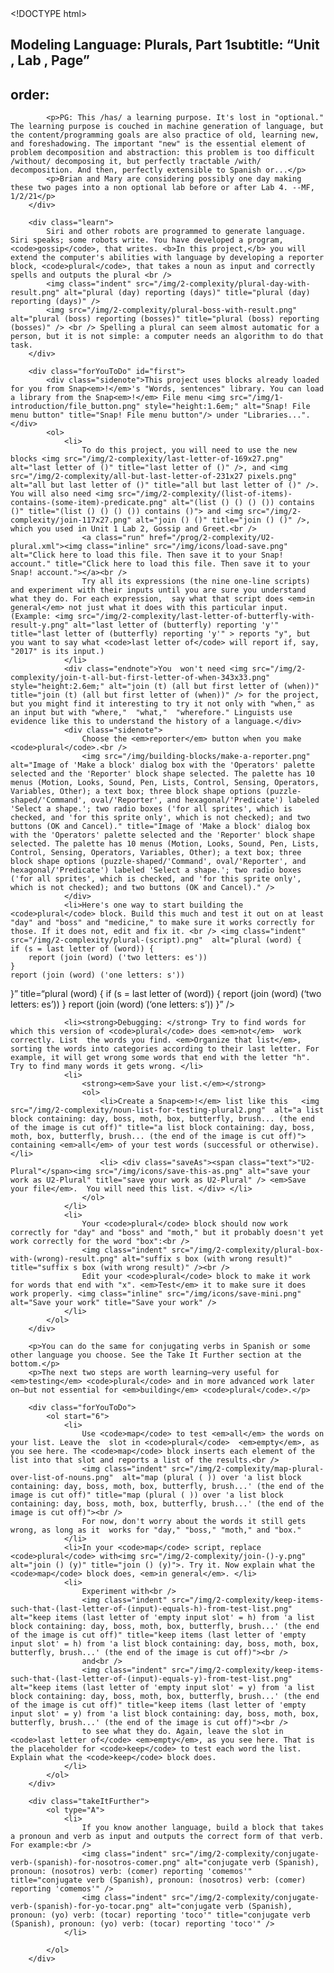 <!DOCTYPE html>
<html lang="en">
    <head>
		<meta http-equiv="content-type" content="text/html; charset=utf-8" />
        <script type="text/javascript" src="/llab/loader.js"></script>
        <title>Unit 2 Optional Projects, Page 4</title>
    </head>
    
    <body>
		## Modeling Language: Plurals, Part 1subtitle: "Unit , Lab , Page"
order:
---
        <div class="todo">
            <p>PG: This /has/ a learning purpose. It's lost in "optional." The learning purpose is couched in machine generation of language, but the content/programming goals are also practice of old, learning new, and foreshadowing. The important "new" is the essential element of problem decomposition and abstraction: this problem is too difficult /without/ decomposing it, but perfectly tractable /with/ decomposition. And then, perfectly extensible to Spanish or...</p>
            <p>Brian and Mary are considering possibly one day making these two pages into a non optional lab before or after Lab 4. --MF, 1/2/21</p>
        </div>
		
        <div class="learn">
            Siri and other robots are programmed to generate language. Siri speaks; some robots write. You have developed a program, <code>gossip</code>, that writes. <b>In this project,</b> you will extend the computer's abilities with language by developing a reporter block, <code>plural</code>, that takes a noun as input and correctly spells and outputs the plural <br /> 
            <img class="indent" src="/img/2-complexity/plural-day-with-result.png" alt="plural (day) reporting (days)" title="plural (day) reporting (days)" />
            <img src="/img/2-complexity/plural-boss-with-result.png" alt="plural (boss) reporting (bosses)" title="plural (boss) reporting (bosses)" /> <br /> Spelling a plural can seem almost automatic for a person, but it is not simple: a computer needs an algorithm to do that task.
        </div>
        
        <div class="forYouToDo" id="first"> 
            <div class="sidenote">This project uses blocks already loaded for you from Snap<em>!</em>'s "Words, sentences" library. You can load a library from the Snap<em>!</em> File menu <img src="/img/1-introduction/file_button.png" style="height:1.6em;" alt="Snap! File menu button" title="Snap! File menu button"/> under "Libraries...".</div>
            <ol>
                <li>
                    To do this project, you will need to use the new blocks <img src="/img/2-complexity/last-letter-of-169x27.png" alt="last letter of ()" title="last letter of ()" />, and <img src="/img/2-complexity/all-but-last-letter-of-231x27 pixels.png" alt="all but last letter of ()" title="all but last letter of ()" />. You will also need <img src="/img/2-complexity/(list-of-items)-contains-(some-item)-predicate.png" alt="(list () () () ()) contains ()" title="(list () () () ()) contains ()"> and <img src="/img/2-complexity/join-117x27.png" alt="join () ()" title="join () ()" />, which you used in Unit 1 Lab 2, Gossip and Greet.<br />
                    <a class="run" href="/prog/2-complexity/U2-plural.xml"><img class="inline" src="/img/icons/load-save.png" alt="Click here to load this file. Then save it to your Snap! account." title="Click here to load this file. Then save it to your Snap! account."></a><br />
                    Try all its expressions (the nine one-line scripts) and experiment with their inputs until you are sure you understand what they do. For each expression,  say what that script does <em>in general</em> not just what it does with this particular input. (Example: <img src="/img/2-complexity/last-letter-of-butterfly-with-result-y.png" alt="last letter of (butterfly) reporting 'y'" title="last letter of (butterfly) reporting 'y'" > reports "y", but you want to say what <code>last letter of</code> will report if, say, "2017" is its input.) 
                </li>
                <div class="endnote">You  won't need <img src="/img/2-complexity/join-t-all-but-first-letter-of-when-343x33.png" style="height:2.6em;" alt="join (t) (all but first letter of (when))" title="join (t) (all but first letter of (when))" /> for the project, but you might find it interesting to try it not only with "when," as an input but with "where,"  "what,"  "wherefore." Linguists use evidence like this to understand the history of a language.</div>
                <div class="sidenote">
                    Choose the <em>reporter</em> button when you make <code>plural</code>.<br />
                    <img src="/img/building-blocks/make-a-reporter.png" alt="Image of 'Make a block' dialog box with the 'Operators' palette selected and the 'Reporter' block shape selected. The palette has 10 menus (Motion, Looks, Sound, Pen, Lists, Control, Sensing, Operators, Variables, Other); a text box; three block shape options (puzzle-shaped/'Command', oval/'Reporter', and hexagonal/'Predicate') labeled 'Select a shape.'; two radio boxes ('for all sprites', which is checked, and 'for this sprite only', which is not checked); and two buttons (OK and Cancel)." title="Image of 'Make a block' dialog box with the 'Operators' palette selected and the 'Reporter' block shape selected. The palette has 10 menus (Motion, Looks, Sound, Pen, Lists, Control, Sensing, Operators, Variables, Other); a text box; three block shape options (puzzle-shaped/'Command', oval/'Reporter', and hexagonal/'Predicate') labeled 'Select a shape.'; two radio boxes ('for all sprites', which is checked, and 'for this sprite only', which is not checked); and two buttons (OK and Cancel)." />
                </div>
                <li>Here's one way to start building the <code>plural</code> block. Build this much and test it out on at least "day" and "boss" and "medicine," to make sure it works correctly for those. If it does not, edit and fix it. <br /> <img class="indent" src="/img/2-complexity/plural-(script).png"  alt="plural (word) {
    if (s = last letter of (word)) {
        report (join (word) ('two letters: es'))
    }
    report (join (word) ('one letters: s'))
}" title="plural (word) {
    if (s = last letter of (word)) {
        report (join (word) ('two letters: es'))
    }
    report (join (word) ('one letters: s'))
}" /></li>                
                <li><strong>Debugging: </strong> Try to find words for which this version of <code>plural</code> does <em>not</em>  work correctly. List  the words you find. <em>Organize that list</em>, sorting the words into categories according to their last letter. For example, it will get wrong some words that end with the letter "h". Try to find many words it gets wrong. </li>
                <li>
                    <strong><em>Save your list.</em></strong> 
                    <ol>
                        <li>Create a Snap<em>!</em> list like this   <img src="/img/2-complexity/noun-list-for-testing-plural2.png"  alt="a list block containing: day, boss, moth, box, butterfly, brush... (the end of the image is cut off)" title="a list block containing: day, boss, moth, box, butterfly, brush... (the end of the image is cut off)"> containing <em>all</em> of your test words (successful or otherwise).</li>
                        <li> <div class="saveAs"><span class="text">"U2-Plural"</span><img src="/img/icons/save-this-as.png" alt="save your work as U2-Plural" title="save your work as U2-Plural" /> <em>Save your file</em>.  You will need this list. </div> </li>
                    </ol>
                </li>
                <li> 
                    Your <code>plural</code> block should now work correctly for "day" and "boss" and "moth," but it probably doesn't yet work correctly for the word "box":<br />
                    <img class="indent" src="/img/2-complexity/plural-box-with-(wrong)-result.png" alt="suffix s box (with wrong result)" title="suffix s box (with wrong result)" /><br />
                    Edit your <code>plural</code> block to make it work for words that end with "x". <em>Test</em> it to make sure it does work properly. <img class="inline" src="/img/icons/save-mini.png" alt="Save your work" title="Save your work" />
                </li>
            </ol>
        </div>
                
        <p>You can do the same for conjugating verbs in Spanish or some other language you choose. See the Take It Further section at the bottom.</p>
        <p>The next two steps are worth learning—very useful for <em>testing</em> <code>plural</code> and in more advanced work later on—but not essential for <em>building</em> <code>plural</code>.</p>
        
        <div class="forYouToDo">
            <ol start="6">
                <li>
                    Use <code>map</code> to test <em>all</em> the words on your list. Leave the  slot in <code>plural</code>  <em>empty</em>, as you see here. The <code>map</code> block inserts each element of the list into that slot and reports a list of the results.<br />
                    <img class="indent" src="/img/2-complexity/map-plural-over-list-of-nouns.png"  alt="map (plural ( )) over 'a list block containing: day, boss, moth, box, butterfly, brush...' (the end of the image is cut off)" title="map (plural ( )) over 'a list block containing: day, boss, moth, box, butterfly, brush...' (the end of the image is cut off)"><br />
                    For now, don't worry about the words it still gets wrong, as long as it  works for "day," "boss," "moth," and "box." 
                </li>
                <li>In your <code>map</code> script, replace <code>plural</code> with<img src="/img/2-complexity/join-()-y.png"  alt="join () (y)" title="join () (y)">. Try it. Now explain what the <code>map</code> block does, <em>in general</em>. </li>
                <li>
                    Experiment with<br />
                    <img class="indent" src="/img/2-complexity/keep-items-such-that-(last-letter-of-(input)-equals-h)-from-test-list.png" alt="keep items (last letter of 'empty input slot' = h) from 'a list block containing: day, boss, moth, box, butterfly, brush...' (the end of the image is cut off)" title="keep items (last letter of 'empty input slot' = h) from 'a list block containing: day, boss, moth, box, butterfly, brush...' (the end of the image is cut off)"><br />
                    and<br />
                    <img class="indent" src="/img/2-complexity/keep-items-such-that-(last-letter-of-(input)-equals-y)-from-test-list.png" alt="keep items (last letter of 'empty input slot' = y) from 'a list block containing: day, boss, moth, box, butterfly, brush...' (the end of the image is cut off)" title="keep items (last letter of 'empty input slot' = y) from 'a list block containing: day, boss, moth, box, butterfly, brush...' (the end of the image is cut off)"><br />
                    to see what they do. Again, leave the slot in <code>last letter of</code> <em>empty</em>, as you see here. That is the placeholder for <code>keep</code> to test each word the list. Explain what the <code>keep</code> block does.
                </li>
            </ol>
        </div>
        
        <div class="takeItFurther">
        	<ol type="A"> 
            	<li> 
                	If you know another language, build a block that takes a pronoun and verb as input and outputs the correct form of that verb. For example:<br />
                	<img class="indent" src="/img/2-complexity/conjugate-verb-(spanish)-for-nosotros-comer.png" alt="conjugate verb (Spanish), pronoun: (nosotros) verb: (comer) reporting 'comemos'" title="conjugate verb (Spanish), pronoun: (nosotros) verb: (comer) reporting 'comemos'" />
                    <img class="indent" src="/img/2-complexity/conjugate-verb-(spanish)-for-yo-tocar.png" alt="conjugate verb (Spanish), pronoun: (yo) verb: (tocar) reporting 'toco'" title="conjugate verb (Spanish), pronoun: (yo) verb: (tocar) reporting 'toco'" />
                </li>
                
            </ol>
        </div>
        




